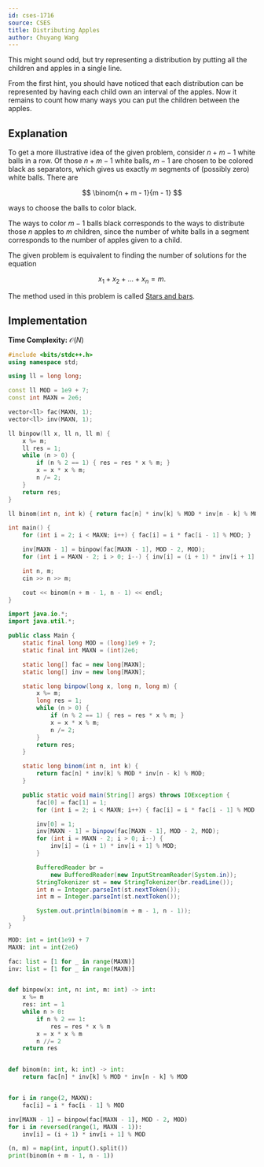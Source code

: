 ```yaml
---
id: cses-1716
source: CSES
title: Distributing Apples
author: Chuyang Wang
---
```


<Spoiler title="Hint 1">

This might sound odd, but try representing a distribution by putting all the
children and apples in a single line.

</Spoiler>

<Spoiler title="Hint 2">

From the first hint, you should have noticed that each distribution can be
represented by having each child own an interval of the apples. Now it remains
to count how many ways you can put the children between the apples.

</Spoiler>

<Spoiler title="Solution">

## Explanation

To get a more illustrative idea of the given problem, consider $n + m - 1$ white
balls in a row. Of those $n + m - 1$ white balls, $m - 1$ are chosen to be
colored black as separators, which gives us exactly $m$ segments of (possibly
zero) white balls. There are

$$
\binom{n + m - 1}{m - 1}
$$

ways to choose the balls to color black.

The ways to color $m - 1$ balls black corresponds to the ways to distribute
those $n$ apples to $m$ children, since the number of white balls in a segment
corresponds to the number of apples given to a child.

<Info title="Stars and bars">

The given problem is equivalent to finding the number of solutions for the
equation

$$
x_1 + x_2 + ... + x_n = m.
$$

The method used in this problem is called
[Stars and bars](https://en.wikipedia.org/wiki/Stars_and_bars_(combinatorics)).

</Info>

## Implementation

**Time Complexity:** $\mathcal{O}(N)$

<LanguageSection>
<CPPSection>

```cpp
#include <bits/stdc++.h>
using namespace std;

using ll = long long;

const ll MOD = 1e9 + 7;
const int MAXN = 2e6;

vector<ll> fac(MAXN, 1);
vector<ll> inv(MAXN, 1);

ll binpow(ll x, ll n, ll m) {
	x %= m;
	ll res = 1;
	while (n > 0) {
		if (n % 2 == 1) { res = res * x % m; }
		x = x * x % m;
		n /= 2;
	}
	return res;
}

ll binom(int n, int k) { return fac[n] * inv[k] % MOD * inv[n - k] % MOD; }

int main() {
	for (int i = 2; i < MAXN; i++) { fac[i] = i * fac[i - 1] % MOD; }

	inv[MAXN - 1] = binpow(fac[MAXN - 1], MOD - 2, MOD);
	for (int i = MAXN - 2; i > 0; i--) { inv[i] = (i + 1) * inv[i + 1] % MOD; }

	int n, m;
	cin >> n >> m;

	cout << binom(n + m - 1, n - 1) << endl;
}
```

</CPPSection>

<JavaSection>

```java
import java.io.*;
import java.util.*;

public class Main {
	static final long MOD = (long)1e9 + 7;
	static final int MAXN = (int)2e6;

	static long[] fac = new long[MAXN];
	static long[] inv = new long[MAXN];

	static long binpow(long x, long n, long m) {
		x %= m;
		long res = 1;
		while (n > 0) {
			if (n % 2 == 1) { res = res * x % m; }
			x = x * x % m;
			n /= 2;
		}
		return res;
	}

	static long binom(int n, int k) {
		return fac[n] * inv[k] % MOD * inv[n - k] % MOD;
	}

	public static void main(String[] args) throws IOException {
		fac[0] = fac[1] = 1;
		for (int i = 2; i < MAXN; i++) { fac[i] = i * fac[i - 1] % MOD; }

		inv[0] = 1;
		inv[MAXN - 1] = binpow(fac[MAXN - 1], MOD - 2, MOD);
		for (int i = MAXN - 2; i > 0; i--) {
			inv[i] = (i + 1) * inv[i + 1] % MOD;
		}

		BufferedReader br =
		    new BufferedReader(new InputStreamReader(System.in));
		StringTokenizer st = new StringTokenizer(br.readLine());
		int n = Integer.parseInt(st.nextToken());
		int m = Integer.parseInt(st.nextToken());

		System.out.println(binom(n + m - 1, n - 1));
	}
}
```
</JavaSection>

<PySection>

```py
MOD: int = int(1e9) + 7
MAXN: int = int(2e6)

fac: list = [1 for _ in range(MAXN)]
inv: list = [1 for _ in range(MAXN)]


def binpow(x: int, n: int, m: int) -> int:
	x %= m
	res: int = 1
	while n > 0:
		if n % 2 == 1:
			res = res * x % m
		x = x * x % m
		n //= 2
	return res


def binom(n: int, k: int) -> int:
	return fac[n] * inv[k] % MOD * inv[n - k] % MOD


for i in range(2, MAXN):
	fac[i] = i * fac[i - 1] % MOD

inv[MAXN - 1] = binpow(fac[MAXN - 1], MOD - 2, MOD)
for i in reversed(range(1, MAXN - 1)):
	inv[i] = (i + 1) * inv[i + 1] % MOD

(n, m) = map(int, input().split())
print(binom(n + m - 1, n - 1))
```

</PySection>

</LanguageSection>

</Spoiler>
